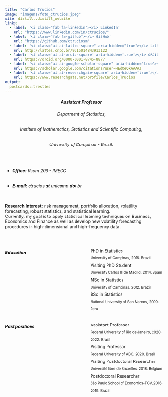 ```yaml
---
title: "Carlos Trucíos"
image: "imagens/foto_ctrucios.jpeg"
site: distill::distill_website
links:
  - label: '<i class="fab fa-linkedin"></i> LinkedIn'
    url: "https://www.linkedin.com/in/ctrucios/"
  - label: '<i class="fab fa-github"></i> GitHub'
    url: "https://github.com/ctruciosm"
  - label: '<i class="ai ai-lattes-square" aria-hidden="true"></i> Lattes'
    url: http://lattes.cnpq.br/9315014843913122
  - label: '<i class="ai ai-orcid-square" aria-hidden="true"></i> ORCID'
    url: https://orcid.org/0000-0001-8746-8877
  - label: '<i class="ai ai-google-scholar-square" aria-hidden="true"></i> Google Scholar'
    url: https://scholar.google.com/citations?user=HEdXeQkAAAAJ
  - label: '<i class="ai ai-researchgate-square" aria-hidden="true"></i> Research Gate'
    url: https://www.researchgate.net/profile/Carlos_Trucios
output:
  postcards::trestles
---
```


<center>
<h5>**Assistant Professor** <br>
<h6>Deparment of Statistics, <br>
<h6>Institute of Mathematics, Statistics and Scientific Computing, <br>
<h6>University of Campinas - Brazil.</h6>
</center>

<br>

- <h6> **Office:** Room 206 - IMECC </h6>
- <h6> **E-mail:** ctrucios **at** unicamp **dot** br </h6>

<br>
**Research Interest:** risk management, portfolio allocation, volatility forecasting, robust statistics, and statistical learning. <br>
Currently, my goal is to apply statistical learning techniques on Business, Economics and Finance as well as develop new volatility forecasting procedures in high-dimensional and high-frequency data. 

<br>

:::: {style="display: grid; grid-template-columns: 50% 50%; grid-column-gap: 30px; line-height: 1.5rem;"}

::: {}

##### Education

<i class="fa fa-graduation-cap" aria-hidden="true"></i> PhD in Statistics </br> <small> University of Campinas, 2016. Brazil </small> </br>
<i class="fa fa-graduation-cap" aria-hidden="true"></i> Visiting PhD Student </br> <small> University Carlos III de Madrid, 2014. Spain </small> </br>
<i class="fa fa-graduation-cap" aria-hidden="true"></i>   MSc in Statistics </br> <small> University of Campinas, 2012. Brazil </small>  </br>
<i class="fa fa-graduation-cap" aria-hidden="true"></i>   BSc in Statistics </br> <small> National University of San Marcos, 2009. Peru </small> 


:::

::: {}

##### Past positions


<i class="fa fa-graduation-cap" aria-hidden="true"></i> Assistant Professor </br> <small> Federal University of Rio de Janeiro,  2020-2022. Brazil </small> </br>
<i class="fa fa-graduation-cap" aria-hidden="true"></i> Visiting Professor </br> <small> Federal University of ABC,  2020. Brazil </small> </br>
<i class="fa fa-graduation-cap" aria-hidden="true"></i> Visiting Postdoctoral Researcher </br> <small> Université libre de Bruxelles,  2018. Belgium </small> </br>
<i class="fa fa-graduation-cap" aria-hidden="true"></i> Postdoctoral Researcher </br> <small> São Paulo School of Economics-FGV, 2016-2019. Brazil </small> 

:::
::::
